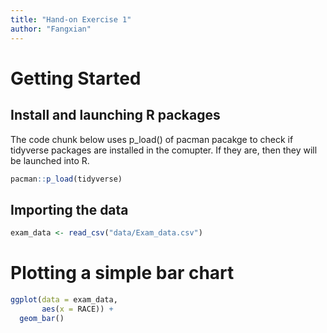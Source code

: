 ```yaml
---
title: "Hand-on Exercise 1"
author: "Fangxian"
---
```


# Getting Started

## Install and launching R packages

The code chunk below uses p_load() of pacman pacakge to check if tidyverse packages are installed in the comupter. If they are, then they will be launched into R.

```r
pacman::p_load(tidyverse)

```

## Importing the data

```r
exam_data <- read_csv("data/Exam_data.csv")
```

# Plotting a simple bar chart

```r
ggplot(data = exam_data,
       aes(x = RACE)) +
  geom_bar()
```

